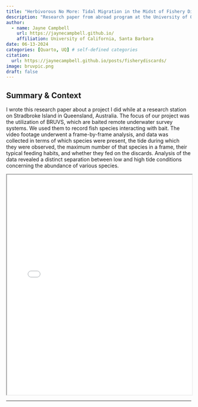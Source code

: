 ```yaml
---
title: "Herbivorous No More: Tidal Migration in the Midst of Fishery Discards Shock the Trophic Web in Subtropical Intertidal Communities"
description: "Research paper from abroad program at the University of Queensland"
author:
  - name: Jayne Campbell
    url: https://jaynecampbell.github.io/
    affiliation: University of California, Santa Barbara
date: 06-13-2024
categories: [Quarto, UQ] # self-defined categories
citation: 
  url: https://jaynecampbell.github.io/posts/fisherydiscards/ 
image: bruvpic.png
draft: false
---
```


## Summary & Context

I wrote this research paper about a project I did while at a research station on Stradbroke Island in Queensland, Australia. The focus of our project was the utilization of BRUVS, which are baited remote underwater survey systems. We used them to record fish species interacting with bait. The video footage underwent a frame-by-frame analysis, and data was collected in terms of which species were present, the tide during which they were observed, the maximum number of that species in a frame, their typical feeding habits, and whether they fed on the discards. Analysis of the data revealed a distinct separation between low and high tide conditions concerning the abundance of various species.

<iframe src="stradbroke_researchpaper.pdf" width="100%" height="600px">

</iframe>

------------------------------------------------------------------------

## 
